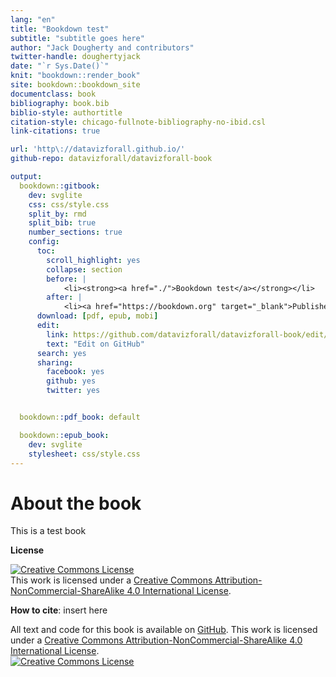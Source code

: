 ```yaml
---
lang: "en"
title: "Bookdown test"
subtitle: "subtitle goes here"
author: "Jack Dougherty and contributors"
twitter-handle: doughertyjack
date: "`r Sys.Date()`"
knit: "bookdown::render_book"
site: bookdown::bookdown_site
documentclass: book
bibliography: book.bib
biblio-style: authortitle
citation-style: chicago-fullnote-bibliography-no-ibid.csl
link-citations: true

url: 'http\://datavizforall.github.io/'
github-repo: datavizforall/datavizforall-book

output:
  bookdown::gitbook:
    dev: svglite
    css: css/style.css
    split_by: rmd
    split_bib: true
    number_sections: true
    config:
      toc:
        scroll_highlight: yes
        collapse: section
        before: |
            <li><strong><a href="./">Bookdown test</a></strong></li>
        after: |
            <li><a href="https://bookdown.org" target="_blank">Published with bookdown</a></li>
      download: [pdf, epub, mobi]
      edit:
        link: https://github.com/datavizforall/datavizforall-book/edit/master/%s
        text: "Edit on GitHub"
      search: yes
      sharing:
        facebook: yes
        github: yes
        twitter: yes


  bookdown::pdf_book: default

  bookdown::epub_book:
    dev: svglite
    stylesheet: css/style.css
---
```

# About the book {-}

This is a test book

**License**

<a rel="license" href="http://creativecommons.org/licenses/by-nc-sa/4.0/"><img alt="Creative Commons License" style="border-width:0" src="https://i.creativecommons.org/l/by-nc-sa/4.0/80x15.png" /></a><br />This work is licensed under a <a rel="license" href="http://creativecommons.org/licenses/by-nc-sa/4.0/">Creative Commons Attribution-NonCommercial-ShareAlike 4.0 International License</a>.



**How to cite**: insert here

All text and code for this book is available on [GitHub](https://github.com/datavizforall/datavizforall-book).  This work is licensed under a <a rel="license" href="http://creativecommons.org/licenses/by-nc-sa/4.0/">Creative Commons Attribution-NonCommercial-ShareAlike 4.0 International License</a>.<br>
<a rel="license" href="http://creativecommons.org/licenses/by-nc-sa/4.0/"><img alt="Creative Commons License" style="border-width:0" src="https://i.creativecommons.org/l/by-nc-sa/4.0/80x15.png" /></a>

